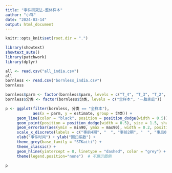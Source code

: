 ```yaml
---
title: "事件研究法-整体样本"
author: "小咩"
date: "2024-03-14"
output: html_document
---
```


```r
knitr::opts_knit$set(root.dir = ".")
```


```r
library(showtext)
showtext_auto()
library(patchwork)
library(dplyr)
```


```r
all <- read.csv("all_india.csv")
all
bornless <- read.csv("bornless_india.csv")
bornless
```

```r
bornless$parm <- factor(bornless$parm, levels = c("T_4", "T_3", "T_2", "T_1", "T0", "T1", "T2", "T3", "T4", "T5", "T6", "T7", "T8"))
bornless$分类 <- factor(bornless$分类, levels = c("全样本", "一胎家庭"))

p <- ggplot(filter(bornless, 分类 == "全样本"),
            aes(x = parm, y = estimate, group = 分类)) +
     geom_line(color = "black", position = position_dodge(width = 0.5)) +
     geom_point(position = position_dodge(width = 0.5), size = 1.5, shape = 21, fill = "black") +
     geom_errorbar(aes(ymin = min90, ymax = max90), width = 0.2, position = position_dodge(width = 0.5)) +
     scale_x_discrete(labels = c("事前4期", "  ", "事前2期", "  ", "事后0期", " ", "事后2期", " ", "事后4期", " ", "事后6期", " ", "事后8期")) +
     xlab("事件时间") + ylab("回归系数") +
     theme_grey(base_family = "STKaiti") +
     theme_classic() +
     geom_hline(yintercept = 0, linetype = "dashed", color = "grey") +
     theme(legend.position="none")  # 不展示图例

p

```





